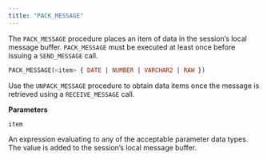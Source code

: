 ```yaml
---
title: "PACK_MESSAGE"
---
```


The `PACK_MESSAGE` procedure places an item of data in the session’s local message buffer. `PACK_MESSAGE` must be executed at least once before issuing a `SEND_MESSAGE` call.

```sql
PACK_MESSAGE(<item> { DATE | NUMBER | VARCHAR2 | RAW })
```

Use the `UNPACK_MESSAGE` procedure to obtain data items once the message is retrieved using a `RECEIVE_MESSAGE` call.

**Parameters**

`item`

 An expression evaluating to any of the acceptable parameter data types. The value is added to the session’s local message buffer.
